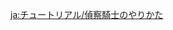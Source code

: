 {{Tutorial
|title    = Outrider Style
|about    = Outrider Style
|image1   = Tutorial Help Bomb Drop 1.png
|text1    = Use the nearby Wind Currents to {{Color|help|keep yourself afloat}} while evading enemy attacks.
|image2   = Tutorial Help Bomb Drop 2.png
|text2    = While {{Color|help|gliding}}, you can {{Color|help|drop bombs}}. Defeat all opponents this way.
}}

[[ja:チュートリアル/偵察騎士のやりかた]]